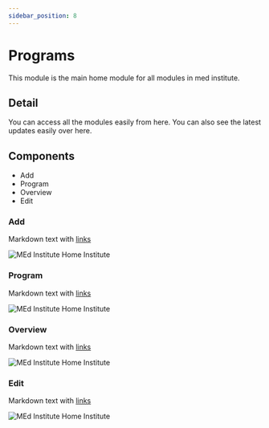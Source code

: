 ```yaml
---
sidebar_position: 8
---
```


# Programs

This module is the main home module for all modules in med institute. 

## Detail

You can access all the modules easily from here. You can also see the latest updates easily over here. 

## Components

  - Add
  - Program
  - Overview
  - Edit

### Add

Markdown text with [links](./hello.md)

![MEd Institute Home Institute](/img/medinsthomeinst.png)

### Program

Markdown text with [links](./hello.md)

![MEd Institute Home Institute](/img/medinsthomeinst.png)

### Overview

Markdown text with [links](./hello.md)

![MEd Institute Home Institute](/img/medinsthomeinst.png)

### Edit

Markdown text with [links](./hello.md)

![MEd Institute Home Institute](/img/medinsthomeinst.png)
